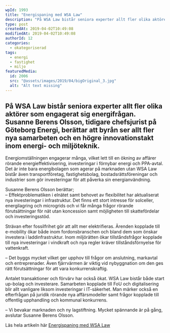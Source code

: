 ```yaml
---
wpId: 1993
title: "Energispaning med WSA Law"
description: "På WSA Law bistår seniora experter allt fler olika aktörer som engagerat sig energifrågan. Susanne Berens Olsson, tidigare chefsjurist på Göteborg Energi, berättar att byrån ser allt fler nya samarbeten&hellip;"
type: post
createdAt: 2019-04-02T10:49:08
modifiedAt: 2019-04-02T10:49:08
authorId: 12
categories:
  - okategoriserad
tags:
  - energi
  - fastighet
  - miljo
featuredMedia:
  id: 2006
  src: "@assets/images/2019/04/bigOriginal_3.jpg"
  alt: "Alt text missing"
---
```


## **På WSA Law bistår seniora experter allt fler olika aktörer som engagerat sig energifrågan. Susanne Berens Olsson, tidigare chefsjurist på Göteborg Energi, berättar att byrån ser allt fler nya samarbeten och en högre innovationstakt inom energi- och miljöteknik.**

Energiomställningen engagerar många, vilket lett till en ökning av affärer rörande energieffektivisering, investeringar i förnybar energi och PPA-avtal. Det är inte bara energibolagen som agerar på marknaden utan WSA Law bistår även transportföretag, fastighetsbolag, bostadsrättsföreningar och industrier som gör investeringar för att påverka sin energianvändning.

Susanne Berens Olsson berättar;  
– Effektproblematiken i elnätet samt behovet av flexibilitet har aktualiserat nya investeringar i infrastruktur. Det finns ett stort intresse för solceller, energilagring och microgrids och vi får många frågor rörande förutsättningar för nät utan koncession samt möjligheten till skattefördelar och investeringsstöd.

Strävan efter fossilfrihet gör att allt mer elektrifieras. Ärenden kopplade till e-mobility ökar både inom fordonsbranschen och bland dem som önskar investera i laddinfrastruktur. Inom miljörätten ökar tillståndsfrågor kopplade till nya investeringar i vindkraft och nya regler kräver tillståndsförnyelse för vattenkraft.

– Det byggs mycket vilket ger upphov till frågor om anslutning, markavtal och entreprenader. Även fjärrvärmen är viktig vid nybyggnation om den ges rätt förutsättningar för att vara konkurrenskraftig.

Antalet transaktioner och förvärv har också ökat. WSA Law bistår både start up-bolag och investerare. Samarbeten kopplade till FoU och digitalisering blir allt vanligare liksom investeringar i IT-säkerhet. Man märker också en efterfrågan på juridik rörande nya affärsmodeller samt frågor kopplade till offentlig upphandling och kommunal konkurrens.

– Vi bevakar marknaden och ny lagstiftning. Mycket spännande är på gång, avslutar Susanne Berens Olsson.

Läs hela artikeln här [Energispaning med WSA Law](https://www.di.se/brandstudio/wsa-law/energispaning-med-wsa-law/)